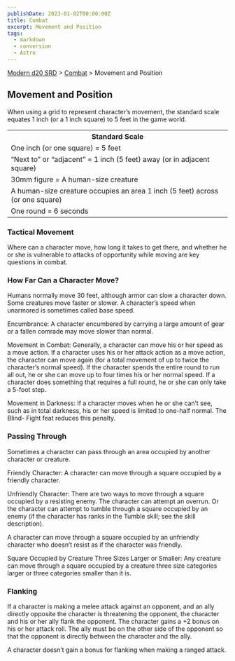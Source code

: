 ```yaml
---
publishDate: 2023-01-02T00:00:00Z
title: Combat
excerpt: Movement and Position
tags:
  - markdown
  - conversion
  - Astro
---
```


[Modern d20 SRD](/#modernD20) > [Combat](modern-d20-srd-combat-index) > Movement and Position

## Movement and Position

When using a grid to represent character’s movement, the standard scale
equates 1 inch (or a 1 inch square) to 5 feet in the game world.


<table><tr><th> Standard Scale</th></tr> <tr><td>One inch (or one square) = 5 feet</td></tr> <tr><td>“Next to” or “adjacent” = 1 inch (5 feet) away (or in adjacent square)</td></tr> <tr><td>30mm figure = A human-size creature</td></tr> <tr><td>A human-size creature occupies an area 1 inch (5 feet) across (or one square)</td></tr> <tr><td>One round = 6 seconds</td></tr> </table>



### Tactical Movement

Where can a character move, how long it takes to get there, and whether he or
she is vulnerable to attacks of opportunity while moving are key questions in
combat.

### How Far Can a Character Move?

Humans normally move 30 feet, although armor can slow a character down. Some
creatures move faster or slower. A character’s speed when unarmored is
sometimes called base speed.

Encumbrance: A character encumbered by carrying a large amount of gear or a
fallen comrade may move slower than normal.

Movement in Combat: Generally, a character can move his or her speed as a move
action. If a character uses his or her attack action as a move action, the
character can move again (for a total movement of up to twice the character’s
normal speed). If the character spends the entire round to run all out, he or
she can move up to four times his or her normal speed. If a character does
something that requires a full round, he or she can only take a 5-foot step.

Movement in Darkness: If a character moves when he or she can’t see, such as
in total darkness, his or her speed is limited to one-half normal. The Blind-
Fight feat reduces this penalty.

### Passing Through

Sometimes a character can pass through an area occupied by another character
or creature.

Friendly Character: A character can move through a square occupied by a
friendly character.

Unfriendly Character: There are two ways to move through a square occupied by
a resisting enemy. The character can attempt an overrun. Or the character can
attempt to tumble through a square occupied by an enemy (if the character has
ranks in the Tumble skill; see the skill description).

A character can move through a square occupied by an unfriendly character who
doesn’t resist as if the character was friendly.

Square Occupied by Creature Three Sizes Larger or Smaller: Any creature can
move through a square occupied by a creature three size categories larger or
three categories smaller than it is.

### Flanking

If a character is making a melee attack against an opponent, and an ally
directly opposite the character is threatening the opponent, the character and
his or her ally flank the opponent. The character gains a +2 bonus on his or
her attack roll. The ally must be on the other side of the opponent so that
the opponent is directly between the character and the ally.

A character doesn’t gain a bonus for flanking when making a ranged attack.

